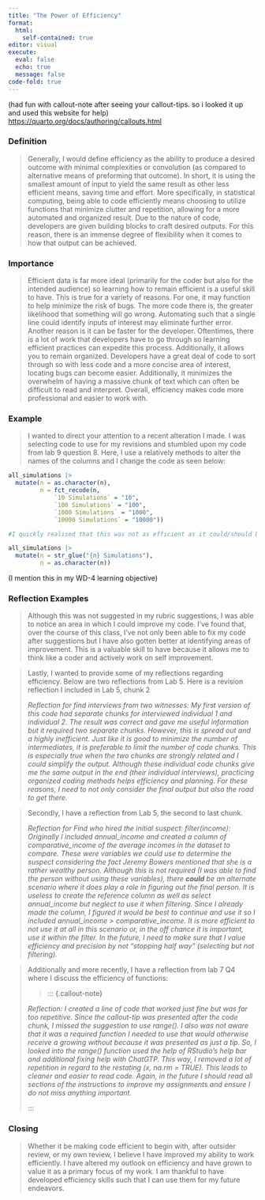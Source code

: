 ```yaml
---
title: "The Power of Efficiency"
format: 
  html: 
    self-contained: true
editor: visual
execute: 
  eval: false
  echo: true
  message: false
code-fold: true
---
```


(had fun with callout-note after seeing your callout-tips. so i looked it up and used this website for help) <https://quarto.org/docs/authoring/callouts.html>

### Definition

> Generally, I would define efficiency as the ability to produce a desired outcome with minimal complexities or convolution (as compared to alternative means of preforming that outcome). In short, it is using the smallest amount of input to yield the same result as other less efficient means, saving time and effort. More specifically, in statistical computing, being able to code efficiently means choosing to utilize functions that minimize clutter and repetition, allowing for a more automated and organized result. Due to the nature of code, developers are given building blocks to craft desired outputs. For this reason, there is an immense degree of flexibility when it comes to how that output can be achieved. 

### Importance

> Efficient data is far more ideal (primarily for the coder but also for the intended audience) so learning how to remain efficient is a useful skill to have. This is true for a variety of reasons. For one, it may function to help minimize the risk of bugs. The more code there is, the greater likelihood that something will go wrong. Automating such that a single line could identify inputs of interest may eliminate further error. Another reason is it can be faster for the developer. Oftentimes, there is a lot of work that developers have to go through so learning efficient practices can expedite this process. Additionally, it allows you to remain organized. Developers have a great deal of code to sort through so with less code and a more concise area of interest, locating bugs can become easier. Additionally, it minimizes the overwhelm of having a massive chunk of text which can often be difficult to read and interpret. Overall, efficiency makes code more professional and easier to work with. 

### Example

> I wanted to direct your attention to a recent alteration I made. I was selecting code to use for my revisions and stumbled upon my code from lab 9 question 8. Here, I use a relatively methods to alter the names of the columns and I change the code as seen below:

```r
all_simulations |>
  mutate(n = as.character(n), 
         n = fct_recode(n, 
             `10 Simulations` = "10", 
             `100 Simulations` = "100", 
             `1000 Simulations` = "1000", 
             `10000 Simulations` = "10000"))

#I quickly realised that this was not as efficient as it could/should be. I loaded in the stringr package and altered the code such that it added " Simulations" to the end. 

all_simulations |>
  mutate(n = str_glue("{n} Simulations"),
         n = as.character(n))

```

(I mention this in my WD-4 learning objective)

### Reflection Examples

> Although this was not suggested in my rubric suggestions, I was able to notice an area in which I could improve my code. I’ve found that, over the course of this class, I’ve not only been able to fix my code after suggestions but I have also gotten better at identifying areas of improvement. This is a valuable skill to have because it allows me to think like a coder and actively work on self improvement. 

> Lastly, I wanted to provide some of my reflections regarding efficiency. Below are two reflections from Lab 5. Here is a revision reflection I included in Lab 5, chunk 2
>
> ::: callout-note
> *Reflection for find interviews from two witnesses: My first version of this code had separate chunks for interviewed individual 1 and individual 2. The result was correct and gave me useful information but it required two separate chunks. However, this is spread out and a highly inefficient. Just like it is good to minimize the number of intermediates, it is preferable to limit the number of code chunks. This is especially true when the two chunks are strongly related and I could simplify the output. Although these individual code chunks give me the same output in the end (their individual interviews), practicing organized coding methods helps efficiency and planning. For these reasons, I need to not only consider the final output but also the road to get there.*
> :::

> Secondly, I have a reflection from Lab 5, the second to last chunk. 
>
> ::: {.callout-note}
>
> *Reflection for Find who hired the initial suspect:* *filter(income): Originally I included annual_income and created a column of comparative_income of the average incomes in the dataset to compare. These were variables we could use to determine the suspect considering the fact Jeremy Bowers mentioned that she is a rather wealthy person. Although this is not required (I was able to find the person without using these variables), there **could*** *be an alternate scenario where it does play a role in figuring out the final person. It is useless to create the reference column as well as select annual_income but neglect to use it when filtering. Since I already made the column, I figured it would be best to continue and use it so I included annual_income \> comparative_income. It is more efficient to not use it at all in this scenario or, in the off chance it is important, use it within the filter. In the future, I need to make sure that I value efficiency and precision by not “stopping half way” (selecting but not filtering).*
>
> :::

> Additionally and more recently, I have a reflection from lab 7 Q4 where I discuss the efficiency of functions: 
>
> > ::: {.callout-note}
>
> *Reflection: I created a line of code that worked just fine but was far too repetitive. Since the callout-tip was presented after the code chunk, I missed the suggestion to use range(). I also was not aware that it was a required function I needed to use that would otherwise receive a growing without because it was presented as just a tip. So, I looked into the range() function used the help of RStudio’s help bar and additional fixing help with ChatGTP. This way, I removed a lot of repetition in regard to the restating (x, na.rm = TRUE). This leads to cleaner and easier to read code. Again, in the future I should read all sections of the instructions to improve my assignments and ensure I do not miss anything important.*
>
> :::

### Closing

> Whether it be making code efficient to begin with, after outsider review, or my own review, I believe I have improved my ability to work efficiently. I have altered my outlook on efficiency and have grown to value it as a primary focus of my work. I am thankful to have developed efficiency skills such that I can use them for my future endeavors.
